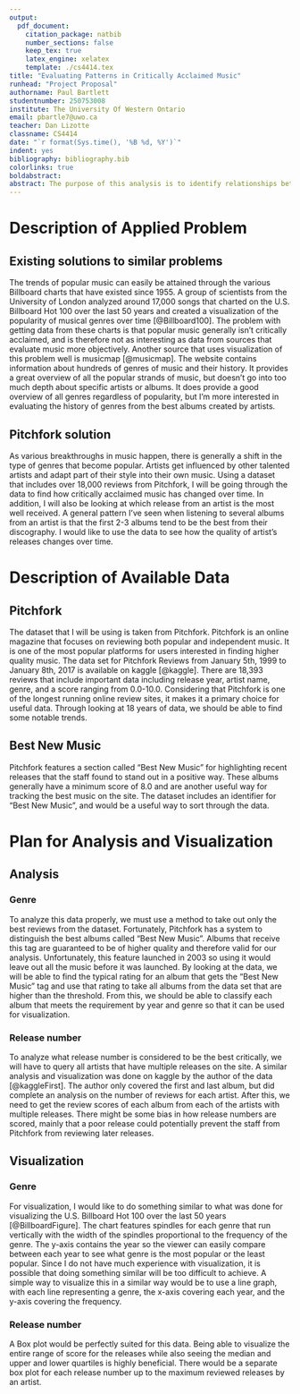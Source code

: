 ```yaml
---
output:
  pdf_document:
    citation_package: natbib
    number_sections: false
    keep_tex: true
    latex_engine: xelatex
    template: ./cs4414.tex
title: "Evaluating Patterns in Critically Acclaimed Music"
runhead: "Project Proposal"
authorname: Paul Bartlett
studentnumber: 250753008
institute: The University Of Western Ontario
email: pbartle7@uwo.ca
teacher: Dan Lizotte
classname: CS4414
date: "`r format(Sys.time(), '%B %d, %Y')`"
indent: yes
bibliography: bibliography.bib
colorlinks: true
boldabstract: 
abstract: The purpose of this analysis is to identify relationships between musical genre of critically acclaimed albums and time. The dataset used for this analysis contains over 18,000 reviews from Pitchfork from January 5th, 1999 to January 8th, 2017. It contains important data including release year, artist name, genre, and a score ranging from 0.0-10.0. The findings may be useful for determining what the most successful genre of critically acclaimed music is for each of the last 18 years.
---
```

# Description of Applied Problem
## Existing solutions to similar problems
The trends of popular music can easily be attained through the various Billboard charts that have existed since 1955. A group of scientists from the University of London analyzed around 17,000 songs that charted on the U.S. Billboard Hot 100 over the last 50 years and created a visualization of the popularity of musical genres over time [@Billboard100]. The problem with getting data from these charts is that popular music generally isn't critically acclaimed, and is therefore not as interesting as data from sources that evaluate music more objectively. Another source that uses visualization of this problem well is musicmap [@musicmap]. The website contains information about hundreds of genres of music and their history. It provides a great overview of all the popular strands of music, but doesn't go into too much depth about specific artists or albums. It does provide a good overview of all genres regardless of popularity, but I'm more interested in evaluating the history of genres from the best albums created by artists.

## Pitchfork solution
As various breakthroughs in music happen, there is generally a shift in the type of genres that become popular. Artists get influenced by other talented artists and adapt part of their style into their own music. Using a dataset that includes over 18,000 reviews from Pitchfork, I will be going through the data to find how critically acclaimed music has changed over time. In addition, I will also be looking at which release from an artist is the most well received. A general pattern I've seen when listening to several albums from an artist is that the first 2-3 albums tend to be the best from their discography. I would like to use the data to see how the quality of artist’s releases changes over time.

# Description of Available Data
## Pitchfork
The dataset that I will be using is taken from Pitchfork. Pitchfork is an online magazine that focuses on reviewing both popular and independent music. It is one of the most popular platforms for users interested in finding higher quality music. The data set for Pitchfork Reviews from January 5th, 1999 to January 8th, 2017 is available on kaggle [@kaggle].  There are 18,393 reviews that include important data including release year, artist name, genre, and a score ranging from 0.0-10.0. Considering that Pitchfork is one of the longest running online review sites, it makes it a primary choice for useful data. Through looking at 18 years of data, we should be able to find some notable trends.

## Best New Music
Pitchfork features a section called "Best New Music" for highlighting recent releases that the staff found to stand out in a positive way. These albums generally have a minimum score of 8.0 and are another useful way for tracking the best music on the site. The dataset includes an identifier for "Best New Music", and would be a useful way to sort through the data.

# Plan for Analysis and Visualization
## Analysis
### Genre
To analyze this data properly, we must use a method to take out only the best reviews from the dataset. Fortunately, Pitchfork has a system to distinguish the best albums called "Best New Music". Albums that receive this tag are guaranteed to be of higher quality and therefore valid for our analysis. Unfortunately, this feature launched in 2003 so using it would leave out all the music before it was launched. By looking at the data, we will be able to find the typical rating for an album that gets the "Best New Music" tag and use that rating to take all albums from the data set that are higher than the threshold. From this, we should be able to classify each album that meets the requirement by year and genre so that it can be used for visualization. 

### Release number
To analyze what release number is considered to be the best critically, we will have to query all artists that have multiple releases on the site. A similar analysis and visualization was done on kaggle by the author of the data [@kaggleFirst]. The author only covered the first and last album, but did complete an analysis on the number of reviews for each artist. After this, we need to get the review scores of each album from each of the artists with multiple releases. There might be some bias in how release numbers are scored, mainly that a poor release could potentially prevent the staff from Pitchfork from reviewing later releases.

## Visualization
### Genre
For visualization, I would like to do something similar to what was done for visualizing the U.S. Billboard Hot 100 over the last 50 years [@BillboardFigure]. The chart features spindles for each genre that run vertically with the width of the spindles proportional to the frequency of the genre. The y-axis contains the year so the viewer can easily compare between each year to see what genre is the most popular or the least popular. Since I do not have much experience with visualization, it is possible that doing something similar will be too difficult to achieve. A simple way to visualize this in a similar way would be to use a line graph, with each line representing a genre, the x-axis covering each year, and the y-axis covering the frequency. 

### Release number
A Box plot would be perfectly suited for this data. Being able to visualize the entire range of score for the releases while also seeing the median and upper and lower quartiles is highly beneficial. There would be a separate box plot for each release number up to the maximum reviewed releases by an artist.